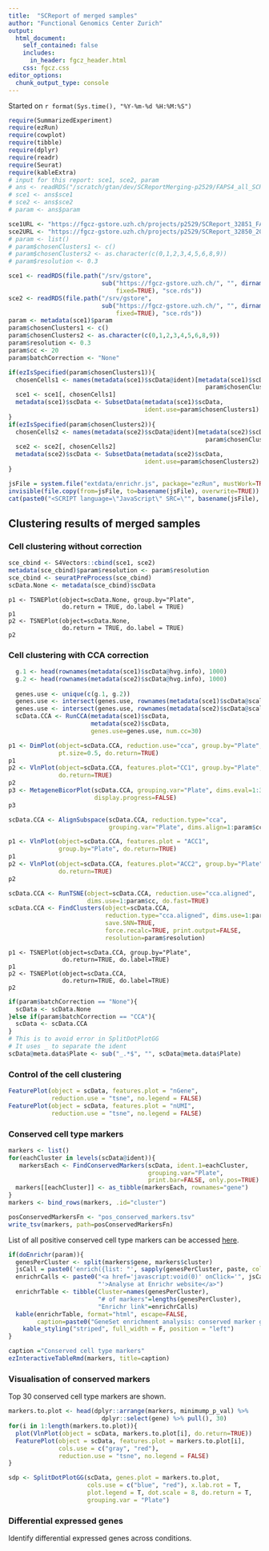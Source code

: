 ```yaml
---
title:  "SCReport of merged samples"
author: "Functional Genomics Center Zurich"
output: 
  html_document:
    self_contained: false
    includes:
      in_header: fgcz_header.html
    css: fgcz.css
editor_options: 
  chunk_output_type: console
---
```


Started on `r format(Sys.time(), "%Y-%m-%d %H:%M:%S")`

```r
require(SummarizedExperiment)
require(ezRun)
require(cowplot)
require(tibble)
require(dplyr)
require(readr)
require(Seurat)
require(kableExtra)
# input for this report: sce1, sce2, param
# ans <- readRDS("/scratch/gtan/dev/SCReportMerging-p2529/FAPS4_all_SCReportMerging/ans.rds")
# sce1 <- ans$sce1
# sce2 <- ans$sce2
# param <- ans$param

sce1URL <- "https://fgcz-gstore.uzh.ch/projects/p2529/SCReport_32851_FAPS4_2019-01-08--13-45-45/FAPS4_all_SCReport/00index.html"
sce2URL <- "https://fgcz-gstore.uzh.ch/projects/p2529/SCReport_32850_2019-01-08--11-03-03/FAPS30_all_E1_SCReport/00index.html"
# param <- list()
# param$chosenClusters1 <- c()
# param$chosenClusters2 <- as.character(c(0,1,2,3,4,5,6,8,9))
# param$resolution <- 0.3

sce1 <- readRDS(file.path("/srv/gstore",
                          sub("https://fgcz-gstore.uzh.ch/", "", dirname(sce1URL), 
                              fixed=TRUE), "sce.rds"))
sce2 <- readRDS(file.path("/srv/gstore",
                          sub("https://fgcz-gstore.uzh.ch/", "", dirname(sce2URL), 
                              fixed=TRUE), "sce.rds"))
param <- metadata(sce1)$param
param$chosenClusters1 <- c()
param$chosenClusters2 <- as.character(c(0,1,2,3,4,5,6,8,9))
param$resolution <- 0.3
param$cc <- 20
param$batchCorrection <- "None"

if(ezIsSpecified(param$chosenClusters1)){
  chosenCells1 <- names(metadata(sce1)$scData@ident)[metadata(sce1)$scData@ident %in% 
                                                       param$chosenClusters1]
  sce1 <- sce1[, chosenCells1]
  metadata(sce1)$scData <- SubsetData(metadata(sce1)$scData,
                                      ident.use=param$chosenClusters1)
}
if(ezIsSpecified(param$chosenClusters2)){
  chosenCells2 <- names(metadata(sce2)$scData@ident)[metadata(sce2)$scData@ident %in% 
                                                       param$chosenClusters2]
  sce2 <- sce2[, chosenCells2]
  metadata(sce2)$scData <- SubsetData(metadata(sce2)$scData,
                                      ident.use=param$chosenClusters2)
}
```

```r
jsFile = system.file("extdata/enrichr.js", package="ezRun", mustWork=TRUE)
invisible(file.copy(from=jsFile, to=basename(jsFile), overwrite=TRUE))
cat(paste0("<SCRIPT language=\"JavaScript\" SRC=\"", basename(jsFile), "\"></SCRIPT>"))
```

## Clustering results of merged samples {.tabset}

### Cell clustering without correction

```r
sce_cbind <- S4Vectors::cbind(sce1, sce2)
metadata(sce_cbind)$param$resolution <- param$resolution
sce_cbind <- seuratPreProcess(sce_cbind)
scData.None <- metadata(sce_cbind)$scData
```

```tSNE
p1 <- TSNEPlot(object=scData.None, group.by="Plate",
               do.return = TRUE, do.label = TRUE)
p1
p2 <- TSNEPlot(object=scData.None,
               do.return = TRUE, do.label = TRUE)
p2
```

### Cell clustering with CCA correction

```r
  g.1 <- head(rownames(metadata(sce1)$scData@hvg.info), 1000)
  g.2 <- head(rownames(metadata(sce2)$scData@hvg.info), 1000)
  
  genes.use <- unique(c(g.1, g.2))
  genes.use <- intersect(genes.use, rownames(metadata(sce1)$scData@scale.data))
  genes.use <- intersect(genes.use, rownames(metadata(sce2)$scData@scale.data))
  scData.CCA <- RunCCA(metadata(sce1)$scData, 
                       metadata(sce2)$scData,
                       genes.use=genes.use, num.cc=30)
```

```r
p1 <- DimPlot(object=scData.CCA, reduction.use="cca", group.by="Plate",
              pt.size=0.5, do.return=TRUE)
p1
p2 <- VlnPlot(object=scData.CCA, features.plot="CC1", group.by="Plate",
              do.return=TRUE)
p2
p3 <- MetageneBicorPlot(scData.CCA, grouping.var="Plate", dims.eval=1:30, 
                        display.progress=FALSE)
p3
```

```r
scData.CCA <- AlignSubspace(scData.CCA, reduction.type="cca",
                            grouping.var="Plate", dims.align=1:param$cc)
```

```r
p1 <- VlnPlot(object=scData.CCA, features.plot = "ACC1",
              group.by="Plate", do.return=TRUE)
p1
p2 <- VlnPlot(object=scData.CCA, features.plot="ACC2", group.by="Plate", 
              do.return=TRUE)
p2
```

```r
scData.CCA <- RunTSNE(object=scData.CCA, reduction.use="cca.aligned",
                      dims.use=1:param$cc, do.fast=TRUE)
scData.CCA <- FindClusters(object=scData.CCA,
                           reduction.type="cca.aligned", dims.use=1:param$cc, 
                           save.SNN=TRUE,
                           force.recalc=TRUE, print.output=FALSE,
                           resolution=param$resolution)
```

```tSNE
p1 <- TSNEPlot(object=scData.CCA, group.by="Plate",
               do.return=TRUE, do.label=TRUE)
p1
p2 <- TSNEPlot(object=scData.CCA,
               do.return=TRUE, do.label=TRUE)
p2
```

```r
if(param$batchCorrection == "None"){
  scData <- scData.None
}else if(param$batchCorrection == "CCA"){
  scData <- scData.CCA
}
# This is to avoid error in SplitDotPlotGG
# It uses _ to separate the ident
scData@meta.data$Plate <- sub("_.*$", "", scData@meta.data$Plate)
```

### Control of the cell clustering

```r
FeaturePlot(object = scData, features.plot = "nGene", 
            reduction.use = "tsne", no.legend = FALSE)
FeaturePlot(object = scData, features.plot = "nUMI", 
            reduction.use = "tsne", no.legend = FALSE)
```

### Conserved cell type markers

```r
markers <- list()
for(eachCluster in levels(scData@ident)){
   markersEach <- FindConservedMarkers(scData, ident.1=eachCluster, 
                                       grouping.var="Plate",
                                       print.bar=FALSE, only.pos=TRUE)
  markers[[eachCluster]] <- as_tibble(markersEach, rownames="gene")
}
markers <- bind_rows(markers, .id="cluster")

posConservedMarkersFn <- "pos_conserved_markers.tsv"
write_tsv(markers, path=posConservedMarkersFn)
```

List of all positive conserved cell type markers can be accessed [here](`r posConservedMarkersFn`).

```r
if(doEnrichr(param)){
  genesPerCluster <- split(markers$gene, markers$cluster)
  jsCall = paste0('enrich({list: "', sapply(genesPerCluster, paste, collapse="\\n"), '", popup: true});')
  enrichrCalls <- paste0("<a href='javascript:void(0)' onClick='", jsCall, 
                         "'>Analyse at Enrichr website</a>")
  enrichrTable <- tibble(Cluster=names(genesPerCluster),
                         "# of markers"=lengths(genesPerCluster),
                         "Enrichr link"=enrichrCalls)
  kable(enrichrTable, format="html", escape=FALSE,
        caption=paste0("GeneSet enrichment analysis: conserved marker genes")) %>%
    kable_styling("striped", full_width = F, position = "left")
}
```


```r
caption ="Conserved cell type markers"
ezInteractiveTableRmd(markers, title=caption)
```

### Visualisation of conserved markers
Top 30 conserved cell type markers are shown.

```r
markers.to.plot <- head(dplyr::arrange(markers, minimump_p_val) %>% 
                          dplyr::select(gene) %>% pull(), 30)
for(i in 1:length(markers.to.plot)){
  plot(VlnPlot(object = scData, markers.to.plot[i], do.return=TRUE))
  FeaturePlot(object = scData, features.plot = markers.to.plot[i],
              cols.use = c("gray", "red"),
              reduction.use = "tsne", no.legend = FALSE)
}
```

```r
sdp <- SplitDotPlotGG(scData, genes.plot = markers.to.plot,
                      cols.use = c("blue", "red"), x.lab.rot = T,
                      plot.legend = T, dot.scale = 8, do.return = T,
                      grouping.var = "Plate")
```

### Differential expressed genes
Identify differential expressed genes across conditions.

